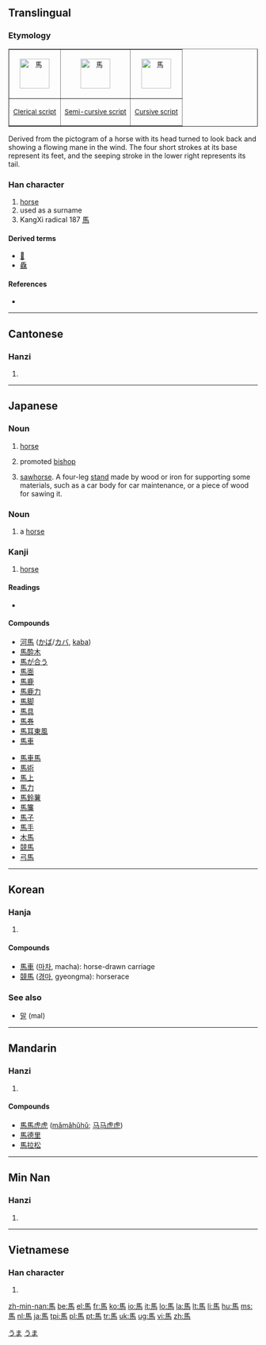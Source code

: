{{also|马|𩧢|骉|驫}}
==Translingual==

===Etymology===
{{Han etyl}}
<table cellpadding="15" cellspacing="0" summary="Other forms" border="1">
<tr align="center">
<td><small>[[Image:馬-clerical.svg|60px|馬]]</small></td>
<td><small>[[Image:馬-xinshu.svg|60px|馬]]</small></td>
<td><small>[[Image:馬-caoshu.svg|60px|馬]]</small></td>
<tr valign="top" align="center">
<td><small>[[w:Clerical script|Clerical script]]</small></td>
<td><small>[[w:Semi-cursive script|Semi-cursive script]]</small></td>
<td><small>[[w:Cursive script (East Asia)|Cursive script]]</small></td>
</tr>
</table>

Derived from the pictogram of a horse with its head turned to look back and showing a flowing mane in the wind. The four short strokes at its base represent its feet, and the seeping stroke in the lower right represents its tail.

===Han character===
{{Han char|rn=187|rad=馬|as=00|sn=10|four=7132<sub>7</sub>|canj=尸手尸火 (SQSF)}}

# [[horse]]
# used as a surname
# KangXi radical 187 [[Index:Chinese radical/馬|馬]]

====Derived terms====
* [[𩧢]]
* [[驫]] 

====References====
* {{Han ref|kx=1433.010|dkj=44572|dj=1956.340|hdz=74539.010|uh=99AC|ud=39340|bh=B0A8|bd=45224}}

----

==Cantonese==

===Hanzi===
{{yue-hanzi|jyut=maa5|y=ma5}}

# {{defn|Cantonese|sort=馬00}}

----

==Japanese==

===Noun===
{{ja-noun|k|hira=うま|rom=uma}}

# [[horse]]
# {{shogi|lang=ja|skey=うま}} promoted [[bishop]]
# [[sawhorse]]. A four-leg [[stand]] made by wood or iron for supporting some materials, such as a car body for car maintenance, or a piece of wood for sawing it.

===Noun===
{{ja-noun|k|hira=むま|rom=muma}}

# a [[horse]]

===Kanji===
{{stroke order|strokes=10|type=jbw}}
{{ja-kanji|grade=2|rs=馬00}}

# [[horse]]

====Readings====
* {{ja-readings|on=[[ば]] (ba), [[め]] (me), [[ま]] (ma)|kun=[[うま]] (uma)}}

====Compounds====
{{top2}}
* [[河馬]] ([[かば]]/[[カバ]], [[kaba]])
* [[馬酔木]]
* [[馬が合う]]
* [[馬面]]
* [[馬鹿]]
* [[馬鹿力]]
* [[馬脚]]
* [[馬具]]
* [[馬券]]
* [[馬耳東風]]
* [[馬車]]
{{mid2}}
* [[馬車馬]]
* [[馬術]]
* [[馬上]]
* [[馬力]]
* [[馬鈴薯]]
* [[馬簾]]
* [[馬子]]
* [[馬手]]
* [[木馬]]
* [[競馬]]
* [[弓馬]]
{{bottom}}

[[Category:1000 Japanese basic words|うま]]
[[Category:ja:Horses| ]]
[[Category:ja:Mammals|うま]]

----

==Korean==

===Hanja===
{{ko-hanja|hangeul=[[마]]|eumhun=[[말]], [[성]]|rv=ma|mr=ma|y=ma}}

# {{defn|Korean|sort=馬00}}

====Compounds====
* [[馬車]] ([[마차]], macha): horse-drawn carriage
* [[競馬]] ([[경마]], gyeongma): horserace

===See also===
* [[말]] (mal)

----

==Mandarin==

===Hanzi===
{{cmn-hanzi|sim=马|pin=[[mǎ]] ([[ma3]])|wg=ma<sup>3</sup>}}

# {{defn|Mandarin|sort=馬00}}

====Compounds====
* [[馬馬虎虎]] ([[mǎmǎhǔhǔ]]; [[马马虎虎]])
* [[馬德里]]
* [[馬拉松]]

----
==Min Nan==

===Hanzi===
{{nan-hanzi|poj=bé,má}}

# {{defn|Min Nan}}

----

==Vietnamese==

===Han character===
{{vi-hantu|[[mã]], [[mứa]], [[mựa]], [[mở]]|rs=馬00}}

# {{defn|Vietnamese|sort=馬00}}

[[zh-min-nan:馬]]
[[be:馬]]
[[el:馬]]
[[fr:馬]]
[[ko:馬]]
[[io:馬]]
[[it:馬]]
[[lo:馬]]
[[la:馬]]
[[lt:馬]]
[[li:馬]]
[[hu:馬]]
[[ms:馬]]
[[nl:馬]]
[[ja:馬]]
[[tpi:馬]]
[[pl:馬]]
[[pt:馬]]
[[tr:馬]]
[[uk:馬]]
[[ug:馬]]
[[vi:馬]]
[[zh:馬]]